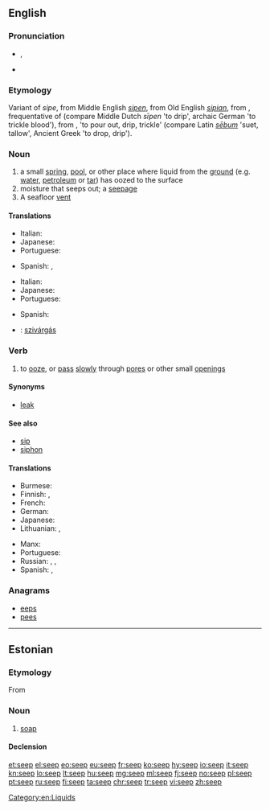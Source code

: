 ==English==
{{wikipedia}}

===Pronunciation===
* {{enPR|sēp}}, {{IPA|/siːp/|lang=en}}
* {{rhymes|iːp|lang=en}}

===Etymology===
Variant of ''sipe'', from Middle English ''[[sipen]]'', from Old English ''[[sipian]]'', from {{etyl|gem-pro|en}} {{m|gem-pro|*sīpōną}}, frequentative of {{m|gem-pro|*sīpaną}} (compare Middle Dutch ''sīpen'' 'to drip', archaic German {{term|seifen|lang=de}} 'to trickle blood'), from {{etyl|ine-pro|en}} {{m|ine-pro|*seib}}, {{m|ine-pro|*sib-}} 'to pour out, drip, trickle' (compare Latin ''[[sebum#Latin|sēbum]]'' 'suet, tallow', Ancient Greek {{term|εἴβω|lang=grc|tr=eíbō}} 'to drop, drip').

===Noun===
{{en-noun}}

# a small [[spring]], [[pool]], or other place where liquid from the [[ground]] (e.g. [[water]], [[petroleum]] or [[tar]]) has oozed to the surface
# moisture that seeps out; a [[seepage]]
# A seafloor [[vent]]

====Translations====
{{trans-top|a place where water seeps out of the ground}}
* Italian: {{t+|it|sorgente}}
* Japanese: {{t|ja|にじみ|tr=nijimi}}
* Portuguese: {{t+|pt|jazida|f}}
{{trans-mid}}
* Spanish: {{t+|es|fuente|f}}, {{t|es|emanación|f}}
{{trans-bottom}}

{{trans-top|a seepage}}
* Italian: {{t|it|infiltrazione|f}}
* Japanese: {{t|ja|にじみ|tr=nijimi}}
* Portuguese: {{t|pt|infiltração|f}}
{{trans-mid}}
* Spanish: {{t|es|filtración}}
{{trans-bottom}}

{{checktrans-top}}
* {{ttbc|hu}}: [[szivárgás]]
{{checktrans-bottom}}

===Verb===
{{en-verb}}

# to [[ooze]], or [[pass]] [[slowly]] through [[pore]]s or other small [[opening]]s

====Synonyms====
* [[leak]]

====See also====
* [[sip]]
* [[siphon]]

====Translations====
{{trans-top|to ooze through pores}}
* Burmese: {{t+|my|စိမ့်|tr=sein.|sc=Mymr}}
* Finnish: {{t|fi|tihkua}}, {{t+|fi|vuotaa}}
* French: {{t+|fr|s'infiltrer}} {{t+|fr|suinter}}
* German: {{t+|de|durchsickern}}
* Japanese: {{t|ja|にじみ出る|tr=nijimideru}}
* Lithuanian: {{t|lt|sunktis}}, {{t|lt|skverbtis}}
{{trans-mid}}
* Manx: {{t|gv|sheel}}
* Portuguese: {{t+|pt|escoar}}
* Russian: {{t+|ru|сочи́ться|pf|sc=Cyrl|tr=sočít'sja}}, {{t+|ru|проса́чиваться|impf|sc=Cyrl|tr=prosáčivat'sja}}, {{t+|ru|просочи́ться|pf|sc=Cyrl|tr=prosočít'sja}}
* Spanish: {{t|es|filtrar}}, {{t+|es|rezumar}}
{{trans-bottom}}

===Anagrams===
* [[eeps#English|eeps]]
* [[pees#English|pees]]

[[Category:en:Liquids]]

----

==Estonian==

===Etymology===
From {{etyl|de|et}} {{term|Seife|lang=de}}

===Noun===
{{et-noun|seebi|seepi}}

# [[soap]]

====Declension====
{{et-decl2|seebi|seepi|seepide|seepe||seepi|||seepisid|type=paks}}

[[et:seep]]
[[el:seep]]
[[eo:seep]]
[[eu:seep]]
[[fr:seep]]
[[ko:seep]]
[[hy:seep]]
[[io:seep]]
[[it:seep]]
[[kn:seep]]
[[lo:seep]]
[[lt:seep]]
[[hu:seep]]
[[mg:seep]]
[[ml:seep]]
[[fj:seep]]
[[no:seep]]
[[pl:seep]]
[[pt:seep]]
[[ru:seep]]
[[fi:seep]]
[[ta:seep]]
[[chr:seep]]
[[tr:seep]]
[[vi:seep]]
[[zh:seep]]